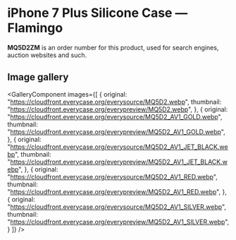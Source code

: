 
# iPhone 7 Plus Silicone Case — Flamingo

<Callout type='info' emoji='👉🏻'>**MQ5D2ZM** is an order number for this product, used for search engines, auction websites and such.</Callout>

## Image gallery

<GalleryComponent
    images={[
      {
        original: "https://cloudfront.everycase.org/everysource/MQ5D2.webp",
        thumbnail: "https://cloudfront.everycase.org/everypreview/MQ5D2.webp",
      },
      {
        original: "https://cloudfront.everycase.org/everysource/MQ5D2_AV1_GOLD.webp",
        thumbnail: "https://cloudfront.everycase.org/everypreview/MQ5D2_AV1_GOLD.webp",
      },
      {
        original: "https://cloudfront.everycase.org/everysource/MQ5D2_AV1_JET_BLACK.webp",
        thumbnail: "https://cloudfront.everycase.org/everypreview/MQ5D2_AV1_JET_BLACK.webp",
      },
      {
        original: "https://cloudfront.everycase.org/everysource/MQ5D2_AV1_RED.webp",
        thumbnail: "https://cloudfront.everycase.org/everypreview/MQ5D2_AV1_RED.webp",
      },
      {
        original: "https://cloudfront.everycase.org/everysource/MQ5D2_AV1_SILVER.webp",
        thumbnail: "https://cloudfront.everycase.org/everypreview/MQ5D2_AV1_SILVER.webp",
      }
    ]}
  />
